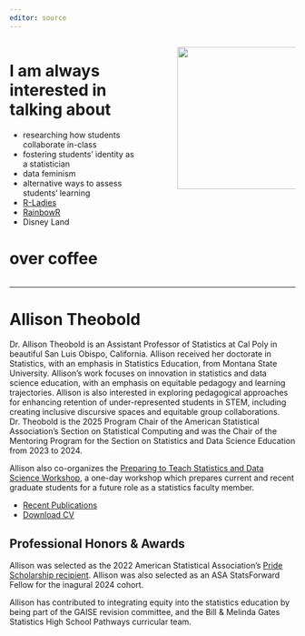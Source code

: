 ```yaml
---
editor: source
---
```


::: columns
::: {.column width="50%"}
# [I am always interested in talking about]{.pink-text}

- researching how students collaborate in-class
- fostering students' identity as a statistician
- data feminism
- alternative ways to assess students' learning
- [R-Ladies](https://rladies.org/)
- [RainbowR](https://rainbowr.org/)
- Disney Land

# [over coffee]{.pink-text}

:::

::: {.column width="5%"}
:::

::: {.column width="45%"}
![](media/office-head-shot.jpg){width=250}
:::
:::

----

# Allison Theobold

Dr. Allison Theobold is an Assistant Professor of Statistics at Cal Poly in beautiful San Luis Obispo, California. Allison received her doctorate in Statistics, with an emphasis in Statistics Education, from Montana State University. Allison’s work focuses on innovation in statistics and data science education, with an emphasis on equitable pedagogy and learning trajectories. Allison is also interested in exploring pedagogical approaches for enhancing retention of under-represented students in STEM, including creating inclusive discursive spaces and equitable group collaborations. Dr. Theobold is the 2025 Program Chair of the American Statistical Association’s Section on Statistical Computing and was the Chair of the Mentoring Program for the Section on Statistics and Data Science Education from 2023 to 2024. 

Allison also co-organizes the [Preparing to Teach Statistics and Data Science Workshop](https://preparingtoteach.org/), a one-day workshop which prepares current and recent graduate students for a future role as a statistics faculty member.


- [Recent Publications](https://scholar.google.com/citations?user=qpWkZH4AAAAJ&hl=en)
- [Download CV](media/cv-jan-7-2025.pdf)

## Professional Honors & Awards

Allison was selected as the 2022 American Statistical Association’s [Pride Scholarship recipient](https://www.amstat.org/2022-pride-scholarship-goes-to-three-diversity-champions). Allison was also selected as an ASA StatsForward Fellow for the inagural 2024 cohort.

Allison has contributed to integrating equity into the statistics education by being part of the GAISE revision committee, and the Bill & Melinda Gates Statistics High School Pathways curricular team. 

